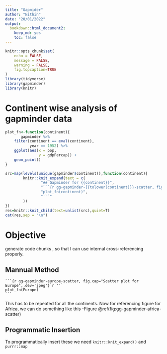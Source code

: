 ```yaml
---
title: "Gapmider"
author: "Nithin"
date: "20/01/2022"
output: 
  bookdown::html_document2:
    keep_md: yes
    toc: false
---
```


```r
knitr::opts_chunk$set(
	echo = FALSE,
	message = FALSE,
	warning = FALSE,
	fig.topcaption=TRUE
)
library(tidyverse)
library(gapminder)
library(knitr)
```
# Continent wise analysis of gapminder data
```r
plot_fn<-function(continent){
       gapminder %>% 
    filter(continent == eval(continent),
           year == 1952) %>% 
    ggplot(aes(x = pop,
               y = gdpPercap)) +
    geom_point()   
}

```

```r
src=map(levels(unique(gapminder$continent)),function(continent){
        knitr::knit_expand(text = c(
                "## Gapminder for {{continent}}",
                "```{r gg-gapminder-{{tolower(continent)}}-scatter, fig.cap='Scatter plot for {{continent}}',dev='jpeg'}",
                "plot_fn(continent)",
                "```"
        ))
})
res=knitr::knit_child(text=unlist(src),quiet=T)
cat(res,sep = "\n")
```

# Objective
generate code chunks , so that I can use internal cross-referencing properly.

## Mannual Method
````
```{r gg-gapminder-europe-scatter, fig.cap="Scatter plot for Europe",,dev='jpeg'}`r ''` 
plot_fn(Europe)
```
````
This has to be repeated for all the continents. Now for referencing figure for Africa, we can do something like this
-Figure \@ref(fig:gg-gapminder-africa-scatter) 

## Programmatic Insertion

To programmatically insert these we need `knitr::knit_expand()` and `purrr::map`


